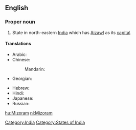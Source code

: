 ==English==
{{wikipedia}}

===Proper noun===
{{en-proper noun}}

# State in north-eastern [[India]] which has [[Aizawl]] as its [[capital]].

====Translations====
{{trans-top|state}}
* Arabic: {{t|ar|ميزورام|m|tr=mizuraam|sc=Arab}}
* Chinese:
*: Mandarin: {{t|zh|米佐拉姆邦|tr=Mǐzuǒlāmǔ-bāng|sc=Hani}}
* Georgian: {{t|ka|მიზორამი|sc=Geor}}
{{trans-mid}}
* Hebrew: {{t|he|מיזוראם|sc=Hebr}}
* Hindi: {{t|hi|मिज़ोरम|tr=mizoram|sc=Deva}}
* Japanese: {{t|ja|ミゾラム|tr=Mizoramu|sc=Jpan}}
* Russian: {{t|ru|Мизорам|m|tr=Mizorám|sc=Cyrl}}
{{trans-bottom}}

[[Category:India]]
[[Category:States of India]]

[[hu:Mizoram]]
[[nl:Mizoram]]